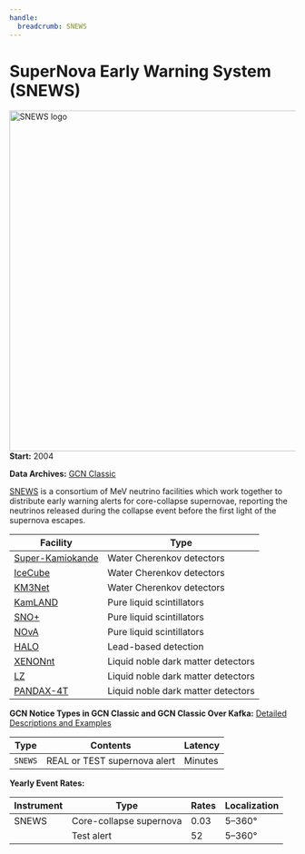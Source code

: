 ```yaml
---
handle:
  breadcrumb: SNEWS
---
```



# SuperNova Early Warning System (SNEWS)

<img
  src={logo}
  width="800"
  height="600"
  align="right"
  alt="SNEWS logo"
  className="grid-col-6 mobile-lg:grid-col-4 tablet:grid-col-2 desktop:grid-col-3 height-auto"
/>

**Start:** 2004

**Data Archives:**
[GCN Classic](https://gcn.gsfc.nasa.gov/snews_trans.html)

[SNEWS](https://snews2.org/) is a consortium of MeV neutrino facilities which work together to distribute early warning alerts for core-collapse supernovae, reporting the neutrinos released during the collapse event before the first light of the supernova escapes.

| Facility                                                              | Type                               |
| --------------------------------------------------------------------- | ---------------------------------- |
| [Super-Kamiokande](https://www-sk.icrr.u-tokyo.ac.jp/sk/index-e.html) | Water Cherenkov detectors          |
| [IceCube](https://icecube.wisc.edu/)                                  | Water Cherenkov detectors          |
| [KM3Net](https://www.km3net.org/)                                     | Water Cherenkov detectors          |
| [KamLAND](http://kamland.stanford.edu/)                               | Pure liquid scintillators          |
| [SNO+](https://snoplus.phy.queensu.ca/)                               | Pure liquid scintillators          |
| [NOvA](https://novaexperiment.fnal.gov/)                              | Pure liquid scintillators          |
| [HALO](https://www.snolab.ca/halo/detailedPhysics.html)               | Lead-based detection               |
| [XENONnt](https://science.purdue.edu/xenon1t/?tag=xenonnt)            | Liquid noble dark matter detectors |
| [LZ](https://lz.lbl.gov/)                                             | Liquid noble dark matter detectors |
| [PANDAX-4T](https://pandax.sjtu.edu.cn/)                              | Liquid noble dark matter detectors |

**GCN Notice Types in GCN Classic and GCN Classic Over Kafka:**
[Detailed Descriptions and Examples](https://gcn.gsfc.nasa.gov/snews.html)

| Type    | Contents                     | Latency |
| ------- | ---------------------------- | ------- |
| `SNEWS` | REAL or TEST supernova alert | Minutes |

**Yearly Event Rates:**

<div className="overflow-table">

| Instrument | Type                    | Rates | Localization |
| ---------- | ----------------------- | ----- | ------------ |
| SNEWS      | Core-collapse supernova | 0.03  | 5–360°       |
|            | Test alert              | 52    | 5–360°       |

</div>
